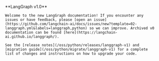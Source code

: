 <Tip>
    **LangGraph v1.0**

    Welcome to the new LangGraph documentation! If you encounter any issues or have feedback, please [open an issue](https://github.com/langchain-ai/docs/issues/new?template=02-langgraph.yml&labels=langgraph,python) so we can improve. Archived v0 documentation can be found [here](https://langchain-ai.github.io/langgraph/).

    See the [release notes](/oss/python/releases/langgraph-v1) and [migration guide](/oss/python/migrate/langgraph-v1) for a complete list of changes and instructions on how to upgrade your code.
</Tip>

